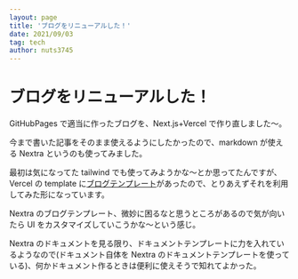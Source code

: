 ```yaml
---
layout: page
title: 'ブログをリニューアルした！'
date: 2021/09/03
tag: tech
author: nuts3745
---
```


# ブログをリニューアルした！

GitHubPages で適当に作ったブログを、Next.js+Vercel で作り直しました〜。

今まで書いた記事をそのまま使えるようにしたかったので、markdown が使える Nextra というのも使ってみました。

最初は気になってた tailwind でも使ってみようかな〜とか思ってたんですが、Vercel の template に[ブログテンプレート](https://demo.vercel.blog/)があったので、とりあえずそれを利用してみた形になっています。

Nextra のブログテンプレート、微妙に困るなと思うところがあるので気が向いたら UI をカスタマイズしていこうかな〜という感じ。

Nextra のドキュメントを見る限り、ドキュメントテンプレートに力を入れているようなので(ドキュメント自体を Nextra のドキュメントテンプレートを使っている)、何かドキュメント作るときは便利に使えそうで知れてよかった。
